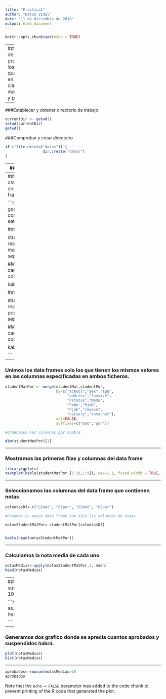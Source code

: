 ```yaml
---
title: "Practica1"
author: "Natxo Vidal"
date: "11 de diciembre de 2018"
output: html_document
---
```


```r
knitr::opts_chunk$set(echo = TRUE)
```
---
## Cálculo de la nota probable de los alumnos que estan en las clases de matemáticas y portugués.

---

###Establecer y obtener directorio de trabajo

```r
currentDir <- getwd()
setwd(currentDir)
getwd()

```


###Comprobar y crear directorio

```r
if (!file.exists("datos")) {
                 dir.create("datos")
}
```

---
###  Descargamos los datos 

```r
library(downloader)
fileUrl <- "https://archive.ics.uci.edu/ml/machine-learning-databases/00320/student.zip"
download(fileUrl, "/datos/student.zip", mode= "wb")
unzip("/datos/student.zip", overwrite = TRUE, exdir="datos")
list.files("datos")
rm(fileUrl)

```
---
### Leemos los dos ficheros csv mat y por y los guardamos en sus respectivos data frames.

```r

library(knitr) # Para la generación de estas slides con R markdown
setwd(currentDir)

#student-mat.csv

studentMat <- read.table("datos/student-mat.csv", 
                         row.names=NULL, sep=";", header=TRUE)

#Mostramos las primeras filas cargadas y las primeras 5 columnas

kable(head(studentMat[,1:5]))

#student-por.csv

studentPor <- read.table("datos/student-por.csv", 
                         row.names=NULL, sep=";", header=TRUE)

#Mostramos las primeras filas cargadas y las primeras 5 columnas

kable(head(studentPor[,1:5]))


```

---

### Unimos los data frames solo los que tienen los mismos valores en las columnas especificadas  en ambos ficheros.

```r
studentMatPor <- merge(studentMat,studentPor,
                       by=c("school","sex","age",
                            "address","famsize",
                            "Pstatus","Medu",
                            "Fedu","Mjob",
                            "Fjob","reason",
                            "nursery","internet"), 
                       all=FALSE,
                       suffixes=c("mat","por"))

#Ordenamos las columnas por nombre

dim(studentMatPor)[1]

```
---

### Mostramos las primeras filas y columnas del data frame

```r

library(gplots)
textplot(kable(studentMatPor [1:10,1:9]), cex=1.1, fixed.width = TRUE, mar=c(0,0,0,0))

```
---

### Seleccionamos las columnas del data frame que contienen notas

```r

colnotasDf<-c("G1mat", "G1por", "G2mat", "G2por")

#Creamos un nuevo data frame con solo las columnas de notas

notasStudentMatPor<-studentMatPor[colnotasDf]


kable(head(notasStudentMatPor))

```

---

### Calculamos la nota media de cada uno

```r

notasMedias<-apply(notasStudentMatPor,1, mean)
head(notasMedias)

```

---
### Divimos en aprobados y suspendidos segun la nota sea > 10 o < 10.

```r
notasMedias<-as.data.frame(notasMedias,NULL)
head(notasMedias > 10)

```

---

### Generamos dos grafico donde se aprecia cuantos aprobados y suspendidos habrá.

```r

plot(notasMedias)
hist(notasMedias)

```

---

```r

aprobados<-rowsum(notasMedias>10
aprobados

```

Note that the `echo = FALSE` parameter was added to the code chunk to prevent printing of the R code that generated the plot.



